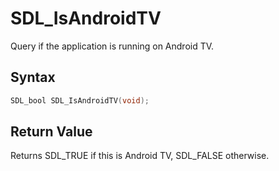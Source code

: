 = SDL_IsAndroidTV =

Query if the application is running on Android TV.

== Syntax ==

<syntaxhighlight lang='c'>
SDL_bool SDL_IsAndroidTV(void);
</syntaxhighlight>

== Return Value ==

Returns SDL_TRUE if this is Android TV, SDL_FALSE otherwise.


